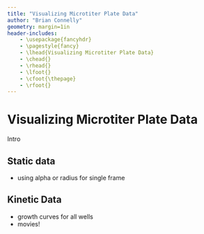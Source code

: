 ```yaml
---
title: "Visualizing Microtiter Plate Data"
author: "Brian Connelly"
geometry: margin=1in
header-includes:
    - \usepackage{fancyhdr}
    - \pagestyle{fancy}
    - \lhead{Visualizing Microtiter Plate Data}
    - \chead{}
    - \rhead{}
    - \lfoot{}
    - \cfoot{\thepage}
    - \rfoot{}
---
```


<!--
%\VignetteEngine{knitr::knitr}
%\VignetteIndexEntry{Visualizing Microtiter Plate Data}
-->

# Visualizing Microtiter Plate Data

Intro

## Static data
- using alpha or radius for single frame

## Kinetic Data
- growth curves for all wells
- movies!

